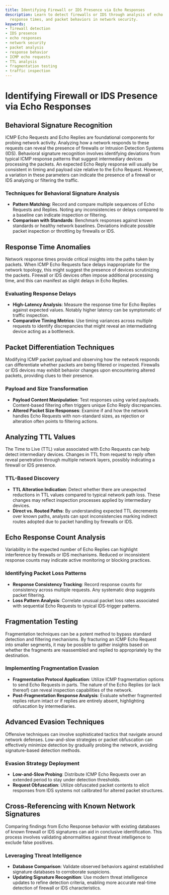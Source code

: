 ```yaml
---
title: Identifying Firewall or IDS Presence via Echo Responses
description: Learn to detect firewalls or IDS through analysis of echo responses,
  response times, and packet behaviors in network security.
keywords:
- firewall detection
- IDS presence
- echo responses
- network security
- packet analysis
- response behavior
- ICMP echo requests
- TTL analysis
- fragmentation testing
- traffic inspection
---
```


# Identifying Firewall or IDS Presence via Echo Responses

## Behavioral Signature Recognition

ICMP Echo Requests and Echo Replies are foundational components for probing network activity. Analyzing how a network responds to these requests can reveal the presence of firewalls or Intrusion Detection Systems (IDS). Behavioral signature recognition involves identifying deviations from typical ICMP response patterns that suggest intermediary devices processing the packets. An expected Echo Reply response will usually be consistent in timing and payload size relative to the Echo Request. However, a variation in these parameters can indicate the presence of a firewall or IDS analyzing or filtering the traffic.

### Techniques for Behavioral Signature Analysis
- **Pattern Matching**: Record and compare multiple sequences of Echo Requests and Replies. Noting any inconsistencies or delays compared to a baseline can indicate inspection or filtering.
- **Comparison with Standards**: Benchmark responses against known standards or healthy network baselines. Deviations indicate possible packet inspection or throttling by firewalls or IDS.

## Response Time Anomalies

Network response times provide critical insights into the paths taken by packets. When ICMP Echo Requests face delays inappropriate for the network topology, this might suggest the presence of devices scrutinizing the packets. Firewall or IDS devices often impose additional processing time, and this can manifest as slight delays in Echo Replies.

### Evaluating Response Delays
- **High-Latency Analysis**: Measure the response time for Echo Replies against expected values. Notably higher latency can be symptomatic of traffic inspection.
- **Comparative Timing Metrics**: Use timing variances across multiple requests to identify discrepancies that might reveal an intermediating device acting as a bottleneck.

## Packet Differentiation Techniques

Modifying ICMP packet payload and observing how the network responds can differentiate whether packets are being filtered or inspected. Firewalls or IDS devices may exhibit behavior changes upon encountering altered packets, providing clues to their presence.

### Payload and Size Transformation
- **Payload Content Manipulation**: Test responses using varied payloads. Content-based filtering often triggers unique Echo Reply discrepancies.
- **Altered Packet Size Responses**: Examine if and how the network handles Echo Requests with non-standard sizes, as rejection or alteration often points to filtering actions.

## Analyzing TTL Values

The Time to Live (TTL) value associated with Echo Requests can help detect intermediary devices. Changes in TTL from request to reply often reveal penetration through multiple network layers, possibly indicating a firewall or IDS presence.

### TTL-Based Discovery
- **TTL Alteration Indication**: Detect whether there are unexpected reductions in TTL values compared to typical network path loss. These changes may reflect inspection processes applied by intermediary devices.
- **Direct vs. Routed Paths**: By understanding expected TTL decrements over known paths, analysts can spot inconsistencies marking indirect routes adopted due to packet handling by firewalls or IDS.

## Echo Response Count Analysis

Variability in the expected number of Echo Replies can highlight interference by firewalls or IDS mechanisms. Reduced or inconsistent response counts may indicate active monitoring or blocking practices.

### Identifying Packet Loss Patterns
- **Response Consistency Tracking**: Record response counts for consistency across multiple requests. Any systematic drop suggests packet filtering.
- **Loss Pattern Analysis**: Correlate unusual packet loss rates associated with sequential Echo Requests to typical IDS-trigger patterns.

## Fragmentation Testing

Fragmentation techniques can be a potent method to bypass standard detection and filtering mechanisms. By fracturing an ICMP Echo Request into smaller segments, it may be possible to gather insights based on whether the fragments are reassembled and replied to appropriately by the destination.

### Implementing Fragmentation Evasion
- **Fragmentation Protocol Application**: Utilize ICMP fragmentation options to send Echo Requests in parts. The nature of the Echo Replies (or lack thereof) can reveal inspection capabilities of the network.
- **Post-Fragmentation Response Analysis**: Evaluate whether fragmented replies return intact or if replies are entirely absent, highlighting obfuscation by intermediaries.

## Advanced Evasion Techniques

Offensive techniques can involve sophisticated tactics that navigate around network defenses. Low-and-slow strategies or packet obfuscation can effectively minimize detection by gradually probing the network, avoiding signature-based detection methods.

### Evasion Strategy Deployment
- **Low-and-Slow Probing**: Distribute ICMP Echo Requests over an extended period to stay under detection thresholds.
- **Request Obfuscation**: Utilize obfuscated packet contents to elicit responses from IDS systems not calibrated for altered packet structures.

## Cross-Referencing with Known Network Signatures

Comparing findings from Echo Response behavior with existing databases of known firewall or IDS signatures can aid in conclusive identification. This process involves validating abnormalities against threat intelligence to exclude false positives.

### Leveraging Threat Intelligence
- **Database Comparison**: Validate observed behaviors against established signature databases to corroborate suspicions.
- **Updating Signature Recognition**: Use modern threat intelligence updates to refine detection criteria, enabling more accurate real-time detection of firewall or IDS characteristics.